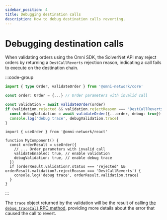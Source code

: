 ```yaml
---
sidebar_position: 4
title: Debugging destination calls
description: How to debug destination calls reverting.
---
```


# Debugging destination calls

When validating orders using the Omni SDK, the SolverNet API may reject orders by returning a `DestCallReverts` rejection reason, indicating a call fails to execute on the destination chain.

:::code-group

```ts [Core]
import { type Order, validateOrder } from '@omni-network/core'

const order: Order = {...} // Order parameters with invalid call

const validation = await validateOrder(order)
if (validation.rejected && validation.rejectReason === 'DestCallReverts') {
  const debugValidation = await validateOrder({...order, debug: true})
  console.log('debug trace', debugValidation.trace)
}
```

```tsx [React]
import { useOrder } from '@omni-network/react'

function MyComponent() {
  const orderResult = useOrder({
    // ... Order parameters with invalid call
    validateEnabled: true, // enable validation
    debugValidation: true, // enable debug trace
  })
  if (orderResult.validation?.status === 'rejected' && orderResult.validation?.rejectReason === 'DestCallReverts') {
    console.log('debug trace', orderResult.validation.trace)
  }
}
```

:::

The `trace` object returned by the validation will be the result of calling [the `debug_traceCall` RPC method](https://geth.ethereum.org/docs/interacting-with-geth/rpc/ns-debug#debugtracecall), providing more details about the error that caused the call to revert.
